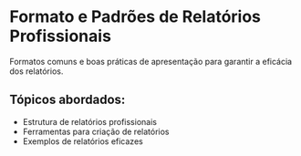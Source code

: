 # Formato e Padrões de Relatórios Profissionais

Formatos comuns e boas práticas de apresentação para garantir a eficácia dos relatórios.

## Tópicos abordados:

- Estrutura de relatórios profissionais
- Ferramentas para criação de relatórios
- Exemplos de relatórios eficazes
